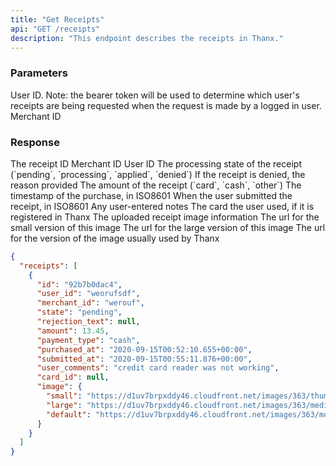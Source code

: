 ```yaml
---
title: "Get Receipts"
api: "GET /receipts"
description: "This endpoint describes the receipts in Thanx."
---
```


### Parameters

<ParamField body="user_id" type="string">
  User ID. Note: the bearer token will be used to determine which user's
  receipts are being requested when the request is made by a logged in user.
</ParamField>

<ParamField body="merchant_id" type="string">
  Merchant ID
</ParamField>

### Response

<ResponseField name="id" type="string">
  The receipt ID
</ResponseField>

<ResponseField name="merchant_id" type="string">
  Merchant ID
</ResponseField>

<ResponseField name="user_id" type="string">
  User ID
</ResponseField>

<ResponseField name="state" type="enum">
  The processing state of the receipt (`pending`, `processing`, `applied`,
  `denied`)
</ResponseField>

<ResponseField name="rejection_text" type="string">
  If the receipt is denied, the reason provided
</ResponseField>

<ResponseField name="amount" type="decimal">
  The amount of the receipt
</ResponseField>

<ResponseField name="payment_type" type="enum">
  (`card`, `cash`, `other`)
</ResponseField>

<ResponseField name="purchased_at" type="string">
  The timestamp of the purchase, in ISO8601
</ResponseField>

<ResponseField name="submitted_at" type="string">
  When the user submitted the receipt, in ISO8601
</ResponseField>

<ResponseField name="user_comments" type="string">
  Any user-entered notes
</ResponseField>

<ResponseField name="card_id" type="string">
  The card the user used, if it is registered in Thanx
</ResponseField>

<ResponseField name="image" type="hash">
  The uploaded receipt image information
</ResponseField>

<ResponseField name="image.small" type="string">
  The url for the small version of this image
</ResponseField>

<ResponseField name="image.large" type="string">
  The url for the large version of this image
</ResponseField>

<ResponseField name="image.default" type="string">
  The url for the version of the image usually used by Thanx
</ResponseField>

<ResponseExample>

```json
{
  "receipts": [
    {
      "id": "92b7b0dac4",
      "user_id": "weorufsdf",
      "merchant_id": "werouf",
      "state": "pending",
      "rejection_text": null,
      "amount": 13.45,
      "payment_type": "cash",
      "purchased_at": "2020-09-15T00:52:10.655+00:00",
      "submitted_at": "2020-09-15T00:55:11.876+00:00",
      "user_comments": "credit card reader was not working",
      "card_id": null,
      "image": {
        "small": "https://d1uv7brpxddy46.cloudfront.net/images/363/thumbnail/thumbnail-612c5e1821440637c0137be46d141e07.jpg?1604507010",
        "large": "https://d1uv7brpxddy46.cloudfront.net/images/363/medium/medium-612c5e1821440637c0137be46d141e07.jpg?1604507010",
        "default": "https://d1uv7brpxddy46.cloudfront.net/images/363/mobile/mobile-612c5e1821440637c0137be46d141e07.jpg?1604507010"
      }
    }
  ]
}
```

</ResponseExample>
